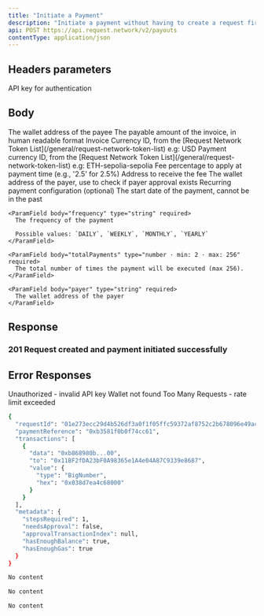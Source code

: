 ```yaml
---
title: "Initiate a Payment"
description: "Initiate a payment without having to create a request first. Supports both one-time and recurring payments. For recurring payments, specify the recurrence object with start date, frequency, total executions, and payer address. The system will create a recurring payment schedule and return the necessary transactions for allowance approval and signature submission."
api: POST https://api.request.network/v2/payouts
contentType: application/json
---
```


<ApiEndpoint method="POST" path="/v2/payouts" />

## Headers parameters

<ParamField header="x-api-key" type="string" required>
  API key for authentication
</ParamField>

## Body

<ParamField body="payee" type="string" required>
  The wallet address of the payee
</ParamField>

<ParamField body="amount" type="string" required>
  The payable amount of the invoice, in human readable format
</ParamField>

<ParamField body="invoiceCurrency" type="string" required>
  Invoice Currency ID, from the [Request Network Token List](/general/request-network-token-list) e.g: USD
</ParamField>

<ParamField body="paymentCurrency" type="string" required>
  Payment currency ID, from the [Request Network Token List](/general/request-network-token-list) e.g: ETH-sepolia-sepolia
</ParamField>

<ParamField body="feePercentage" type="string">
  Fee percentage to apply at payment time (e.g., '2.5' for 2.5%)
</ParamField>

<ParamField body="feeAddress" type="string">
  Address to receive the fee
</ParamField>

<ParamField body="payerWallet" type="string">
  The wallet address of the payer, use to check if payer approval exists
</ParamField>

<ParamField body="recurrence" type="object">
  Recurring payment configuration (optional)
  
  <Expandable title="Recurrence Object Properties">
    <ParamField body="startDate" type="string" required>
      The start date of the payment, cannot be in the past
    </ParamField>
    
    <ParamField body="frequency" type="string" required>
      The frequency of the payment

      Possible values: `DAILY`, `WEEKLY`, `MONTHLY`, `YEARLY`
    </ParamField>
    
    <ParamField body="totalPayments" type="number · min: 2 · max: 256" required>
      The total number of times the payment will be executed (max 256).
    </ParamField>

    <ParamField body="payer" type="string" required>
      The wallet address of the payer
    </ParamField>
  </Expandable>
</ParamField>

## Response

### 201 Request created and payment initiated successfully
<ResponseField name="Response" type="any">
</ResponseField>




## Error Responses

<ResponseField name="401" type="object">
  Unauthorized - invalid API key
</ResponseField>

<ResponseField name="404" type="object">
  Wallet not found
</ResponseField>

<ResponseField name="429" type="object">
  Too Many Requests - rate limit exceeded
</ResponseField>


<ResponseExample>

```bash 201 Request created and payment initiated successfully
{
  "requestId": "01e273ecc29d4b526df3a0f1f05ffc59372af8752c2b678096e49ac270416a7cdb",
  "paymentReference": "0xb3581f0b0f74cc61",
  "transactions": [
    {
      "data": "0xb868980b...00",
      "to": "0x11BF2fDA23bF0A98365e1A4e04A87C9339e8687",
      "value": {
        "type": "BigNumber",
        "hex": "0x038d7ea4c68000"
      }
    }
  ],
  "metadata": {
    "stepsRequired": 1,
    "needsApproval": false,
    "approvalTransactionIndex": null,
    "hasEnoughBalance": true,
    "hasEnoughGas": true
  }
}
```

```bash 401 Unauthorized
No content
```

```bash 404 Wallet not found
No content
```

```bash 429 Too Many Requests
No content
```
</ResponseExample>